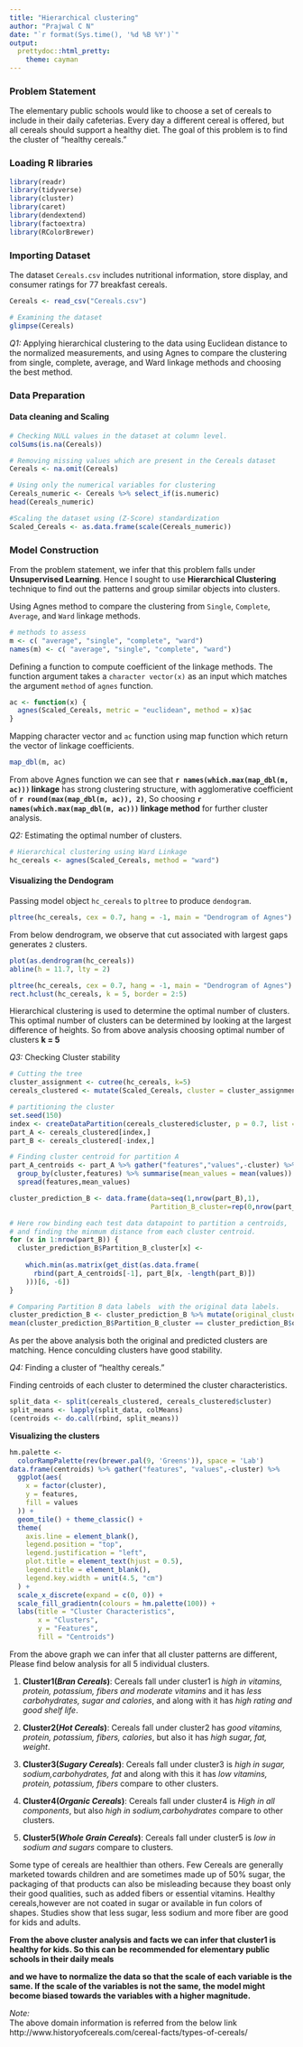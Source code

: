---
title: "Hierarchical clustering"
author: "Prajwal C N"
date: "`r format(Sys.time(), '%d %B %Y')`"
output:
  prettydoc::html_pretty:
    theme: cayman
---


### Problem Statement
The elementary public schools would like to choose a set of cereals to include in their daily cafeterias. Every day a different cereal is offered, but all cereals should support a healthy diet. The goal of this problem is to find the cluster of “healthy cereals.”


### Loading R libraries 
```{r, warning=FALSE, message=FALSE}
library(readr)
library(tidyverse)
library(cluster)
library(caret)
library(dendextend)
library(factoextra)
library(RColorBrewer)
```


### Importing Dataset
The dataset `Cereals.csv` includes nutritional information, store display, and consumer ratings for 77 breakfast cereals.
```{r, message = FALSE}
Cereals <- read_csv("Cereals.csv")

# Examining the dataset
glimpse(Cereals)

```


*Q1:*  Applying hierarchical clustering to the data using Euclidean distance to the normalized measurements, and using Agnes to compare the clustering from single, complete, average, and Ward linkage methods and choosing the best method.


### Data Preparation
#### Data cleaning and Scaling
```{r}
# Checking NULL values in the dataset at column level.
colSums(is.na(Cereals))

# Removing missing values which are present in the Cereals dataset
Cereals <- na.omit(Cereals)

# Using only the numerical variables for clustering
Cereals_numeric <- Cereals %>% select_if(is.numeric)
head(Cereals_numeric)

#Scaling the dataset using (Z-Score) standardization 
Scaled_Cereals <- as.data.frame(scale(Cereals_numeric))
```


### Model Construction
From the problem statement, we infer that this problem falls under **Unsupervised Learning**. Hence I sought to use **Hierarchical Clustering** technique to find out the patterns and group similar objects into clusters.

Using Agnes method to compare the clustering from `Single`, `Complete`, `Average`, and `Ward` linkage methods. 
```{r, warning=FALSE, message=FALSE}
# methods to assess
m <- c( "average", "single", "complete", "ward")
names(m) <- c( "average", "single", "complete", "ward")

```


Defining a function to compute coefficient of the linkage methods. The function argument takes a `character vector(x)` as an input which matches the argument `method` of `agnes` function. 
```{r}
ac <- function(x) {
  agnes(Scaled_Cereals, metric = "euclidean", method = x)$ac
}
```

Mapping character vector and `ac` function using map function which return the vector of linkage coefficients.
```{r}
map_dbl(m, ac)
```

From above Agnes function we can see that **`r names(which.max(map_dbl(m, ac)))` linkage** has strong clustering structure, with agglomerative coefficient of **`r round(max(map_dbl(m, ac)), 2)`**, So choosing **`r names(which.max(map_dbl(m, ac)))` linkage method** for further cluster analysis.


*Q2:* Estimating the optimal number of clusters.
```{r, warning=FALSE, message=FALSE}
# Hierarchical clustering using Ward Linkage
hc_cereals <- agnes(Scaled_Cereals, method = "ward")
```

#### Visualizing the Dendogram
Passing model object `hc_cereals` to `pltree` to produce `dendogram`.
```{r, fig.align='center'}
pltree(hc_cereals, cex = 0.7, hang = -1, main = "Dendrogram of Agnes") 
```


From below dendrogram, we observe that cut associated with largest gaps generates `2` clusters.  
```{r, echo=FALSE, fig.align='center'}
plot(as.dendrogram(hc_cereals))
abline(h = 11.7, lty = 2)
```
```{r, echo=FALSE, fig.align='center'}
pltree(hc_cereals, cex = 0.7, hang = -1, main = "Dendrogram of Agnes")
rect.hclust(hc_cereals, k = 5, border = 2:5)
```


Hierarchical clustering is used to determine the optimal number of clusters. This optimal number of clusters can be determined by looking at the largest difference of heights. So from above analysis choosing optimal number of clusters **k = 5**


*Q3:* Checking Cluster stability


```{r, warning=FALSE, message=FALSE}
# Cutting the tree
cluster_assignment <- cutree(hc_cereals, k=5)
cereals_clustered <- mutate(Scaled_Cereals, cluster = cluster_assignment)

# partitioning the cluster
set.seed(150)
index <- createDataPartition(cereals_clustered$cluster, p = 0.7, list = FALSE)
part_A <- cereals_clustered[index,]
part_B <- cereals_clustered[-index,]

# Finding cluster centroid for partition A
part_A_centroids <- part_A %>% gather("features","values",-cluster) %>% 
  group_by(cluster,features) %>% summarise(mean_values = mean(values)) %>% 
  spread(features,mean_values)

cluster_prediction_B <- data.frame(data=seq(1,nrow(part_B),1),
                                   Partition_B_cluster=rep(0,nrow(part_B)))

# Here row binding each test data datapoint to partition a centroids, 
# and finding the minmum distance from each cluster centroid.
for (x in 1:nrow(part_B)) {
  cluster_prediction_B$Partition_B_cluster[x] <-
    
    which.min(as.matrix(get_dist(as.data.frame(
      rbind(part_A_centroids[-1], part_B[x, -length(part_B)])
    )))[6, -6])
}

# Comparing Partition B data labels  with the original data labels.
cluster_prediction_B <- cluster_prediction_B %>% mutate(original_clusters = part_B$cluster)
mean(cluster_prediction_B$Partition_B_cluster == cluster_prediction_B$original_clusters)
```


As per the above analysis both the original and predicted clusters are matching. Hence conculding clusters have good stability. 


*Q4:* Finding a cluster of “healthy cereals.” 

Finding centroids of each cluster to determined the cluster characteristics.
```{r}
split_data <- split(cereals_clustered, cereals_clustered$cluster)
split_means <- lapply(split_data, colMeans)
(centroids <- do.call(rbind, split_means))
```

**Visualizing the clusters**  
```{r, fig.align='center', fig.height=7, fig.width=10}
hm.palette <-
  colorRampPalette(rev(brewer.pal(9, 'Greens')), space = 'Lab')
data.frame(centroids) %>% gather("features", "values",-cluster) %>%
  ggplot(aes(
    x = factor(cluster),
    y = features,
    fill = values
  )) + 
  geom_tile() + theme_classic() +
  theme(
    axis.line = element_blank(),
    legend.position = "top",
    legend.justification = "left",
    plot.title = element_text(hjust = 0.5),
    legend.title = element_blank(),
    legend.key.width = unit(4.5, "cm")
  ) +
  scale_x_discrete(expand = c(0, 0)) +
  scale_fill_gradientn(colours = hm.palette(100)) +
  labs(title = "Cluster Characteristics",
       x = "Clusters",
       y = "Features",
       fill = "Centroids")
```

From the above graph we can infer that all cluster patterns are different, Please find below analysis for all 5 individual clusters. 


1) **Cluster1(*Bran Cereals*)**: Cereals fall under cluster1 is *high in vitamins, protein, potassium, fibers and moderate vitamins* and it has *less carbohydrates, sugar and calories*, and along with it has *high rating and good shelf life*.


2) **Cluster2(*Hot Cereals*)**: Cereals fall under cluster2 has *good vitamins, protein, potassium, fibers, calories*, but also it has *high sugar, fat, weight*.


3) **Cluster3(*Sugary Cereals*)**: Cereals fall under cluster3 is *high in sugar, sodium,carbohydrates, fat* and along with this it has *low vitamins, protein, potassium, fibers* compare to other clusters.


4) **Cluster4(*Organic Cereals*)**: Cereals fall under cluster4 is *High in all components*, but also *high in sodium,carbohydrates* compare to other clusters.


5) **Cluster5(*Whole Grain Cereals*)**: Cereals fall under cluster5 is *low in sodium and sugars* compare to clusters.


Some type of cereals are healthier than others. Few Cereals are generally marketed towards children and are sometimes made up of 50% sugar, the packaging of that products can also be misleading because they boast only their good qualities, such as added fibers or essential vitamins. Healthy cereals,however are not coated in sugar or available in fun colors of shapes. Studies show that less sugar, less sodium and more fiber are good for kids and adults.  


**From the above cluster analysis and facts we can infer that cluster1 is healthy for kids. So this can be recommended for elementary public schools in their daily meals**

**and we have to normalize the data so that the scale of each variable is the same. If the scale of the variables is not the same, the model might become biased towards the variables with a higher magnitude.**

*Note:*  
The above domain information is referred from the below link    
http://www.historyofcereals.com/cereal-facts/types-of-cereals/